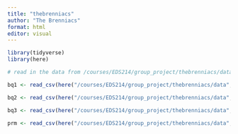 ```yaml
---
title: "thebrenniacs"
author: "The Brenniacs"
format: html
editor: visual
---
```


```r
library(tidyverse)
library(here)
```

```r
# read in the data from /courses/EDS214/group_project/thebrenniacs/data

bq1 <- read_csv(here("/courses/EDS214/group_project/thebrenniacs/data", "BQ1.csv"))

bq2 <- read_csv(here("/courses/EDS214/group_project/thebrenniacs/data", "BQ2.csv"))

bq3 <- read_csv(here("/courses/EDS214/group_project/thebrenniacs/data", "BQ3.csv"))

prm <- read_csv(here("/courses/EDS214/group_project/thebrenniacs/data", "PRM.csv"))

```
